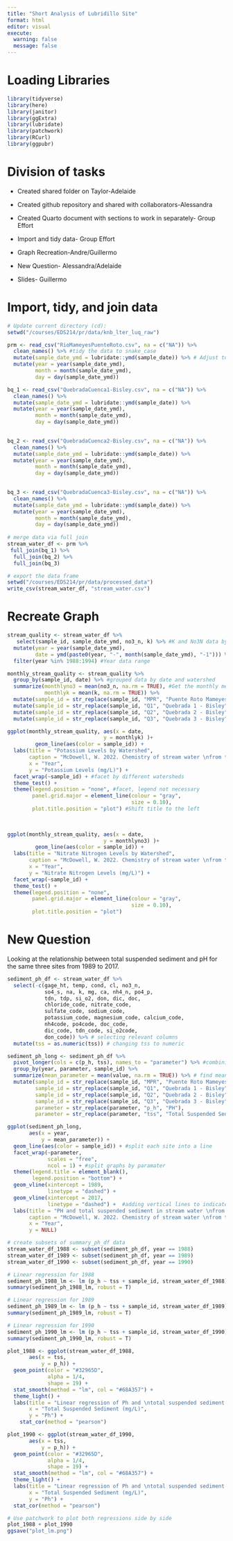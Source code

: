 ```yaml
---
title: "Short Analysis of Lubridillo Site"
format: html
editor: visual
execute:
  warning: false
  message: false
---
```


# Loading Libraries

```r
library(tidyverse)
library(here)
library(janitor)
library(ggExtra)
library(lubridate)
library(patchwork)
library(RCurl)
library(ggpubr)
```

# Division of tasks

-   Created shared folder on Taylor-Adelaide

-   Created github repository and shared with collaborators-Alessandra

-   Created Quarto document with sections to work in separately- Group Effort

-   Import and tidy data- Group Effort

-   Graph Recreation-Andre/Guillermo

-   New Question- Alessandra/Adelaide

-   Slides- Guillermo

# Import, tidy, and join data

```r

# Update current directory (cd):
setwd("/courses/EDS214/pr/data/knb_lter_luq_raw")

prm <- read_csv("RioMameyesPuenteRoto.csv", na = c("NA")) %>%   
  clean_names() %>% #tidy the data to snake_case
  mutate(sample_date_ymd = lubridate::ymd(sample_date)) %>% # Adjust to ymd format
  mutate(year = year(sample_date_ymd), 
         month = month(sample_date_ymd),
         day = day(sample_date_ymd))

bq_1 <- read_csv("QuebradaCuenca1-Bisley.csv", na = c("NA")) %>%
  clean_names() %>%
  mutate(sample_date_ymd = lubridate::ymd(sample_date)) %>%
  mutate(year = year(sample_date_ymd),
         month = month(sample_date_ymd),
         day = day(sample_date_ymd))

  
bq_2 <- read_csv("QuebradaCuenca2-Bisley.csv", na = c("NA")) %>%
  clean_names() %>%
  mutate(sample_date_ymd = lubridate::ymd(sample_date)) %>%
  mutate(year = year(sample_date_ymd),
         month = month(sample_date_ymd),
         day = day(sample_date_ymd))

  
bq_3 <- read_csv("QuebradaCuenca3-Bisley.csv", na = c("NA")) %>%
  clean_names() %>%
  mutate(sample_date_ymd = lubridate::ymd(sample_date)) %>%
  mutate(year = year(sample_date_ymd),
         month = month(sample_date_ymd),
         day = day(sample_date_ymd))
  
# merge data via full join 
stream_water_df <- prm %>% 
 full_join(bq_1) %>% 
  full_join(bq_2) %>%
  full_join(bq_3)

# export the data frame
setwd("/courses/EDS214/pr/data/processed_data")
write_csv(stream_water_df, "stream_water.csv")
```

# Recreate Graph

```r
stream_quality <- stream_water_df %>%
   select(sample_id, sample_date_ymd, no3_n, k) %>% #K and No3N data by watershed (sample_id)
  mutate(year = year(sample_date_ymd),
         date = ymd(paste0(year, "-", month(sample_date_ymd), "-1"))) %>%
  filter(year %in% 1988:1994) #Year data range

monthly_stream_quality <- stream_quality %>%
  group_by(sample_id, date) %>% #grouped data by date and watershed
  summarize(monthlyno3 = mean(no3_n, na.rm = TRUE), #Get the monthly mean
            monthlyk = mean(k, na.rm = TRUE)) %>%
  mutate(sample_id = str_replace(sample_id, "MPR", "Puente Roto Mameyes")) %>%
  mutate(sample_id = str_replace(sample_id, "Q1", "Quebrada 1 - Bisley")) %>%
  mutate(sample_id = str_replace(sample_id, "Q2", "Quebrada 2 - Bisley")) %>%
  mutate(sample_id = str_replace(sample_id, "Q3", "Quebrada 3 - Bisley"))
```

```r
ggplot(monthly_stream_quality, aes(x = date,
                               y = monthlyk) )+
         geom_line(aes(color = sample_id)) +
  labs(title = "Potassium Levels by Watershed",
       caption = "McDowell, W. 2022. Chemistry of stream water \nfrom the Luquillo Mountains ver 4923058. Environmental Data Initiative.\nhttps://doi.org/10.6073/pasta/1dd1a59a7e6fbe95fdf8736477d81b83",
       x = "Year",
       y = "Potassium Levels (mg/L)") +
  facet_wrap(~sample_id) + #facet by different watersheds
  theme_test() + 
  theme(legend.position = "none", #facet, legend not necessary
        panel.grid.major = element_line(colour = "gray",
                                        size = 0.10),
        plot.title.position = "plot") #Shift title to the left
  
 
```

```r
ggplot(monthly_stream_quality, aes(x = date,
                               y = monthlyno3) )+
         geom_line(aes(color = sample_id)) +
  labs(title = "Nitrate Nitrogen Levels by Watershed",
       caption = "McDowell, W. 2022. Chemistry of stream water \nfrom the Luquillo Mountains ver 4923058. Environmental Data Initiative.\nhttps://doi.org/10.6073/pasta/1dd1a59a7e6fbe95fdf8736477d81b83",
       x = "Year",
       y = "Nitrate Nitrogen Levels (mg/L)") +
  facet_wrap(~sample_id) +
  theme_test() +
  theme(legend.position = "none",
        panel.grid.major = element_line(colour = "gray",
                                        size = 0.10),
        plot.title.position = "plot")
```

# 

# New Question

Looking at the relationship between total suspended sediment and pH for the same three sites from 1989 to 2017.

```r
sediment_ph_df <- stream_water_df %>%
  select(-c(gage_ht, temp, cond, cl, no3_n,
            so4_s, na, k, mg, ca, nh4_n, po4_p,
            tdn, tdp, si_o2, don, dic, doc,
            chloride_code, nitrate_code, 
            sulfate_code, sodium_code, 
            potassium_code, magnesium_code, calcium_code,
            nh4code, po4code, doc_code,
            dic_code, tdn_code, si_o2code,
            don_code)) %>% # selecting relevant columns
  mutate(tss = as.numeric(tss)) # changing tss to numeric

sediment_ph_long <- sediment_ph_df %>%
  pivot_longer(cols = c(p_h, tss), names_to = "parameter") %>% #combining p_h and tss into one column
  group_by(year, parameter, sample_id) %>% 
  summarize(mean_parameter = mean(value, na.rm = TRUE)) %>% # find mean of tss and ph by year
  mutate(sample_id = str_replace(sample_id, "MPR", "Puente Roto Mameyes"),
         sample_id = str_replace(sample_id, "Q1", "Quebrada 1 - Bisley"),
         sample_id = str_replace(sample_id, "Q2", "Quebrada 2 - Bisley"),
         sample_id = str_replace(sample_id, "Q3", "Quebrada 3 - Bisley"),
         parameter = str_replace(parameter, "p_h", "PH"),
         parameter = str_replace(parameter, "tss", "Total Suspended Sediment (mg/L)")) # relabeling sites and parameters
```

```r
ggplot(sediment_ph_long,
       aes(x = year,
           y = mean_parameter)) +
  geom_line(aes(color = sample_id)) + #split each site into a line
  facet_wrap(~parameter,
             scales = "free",
             ncol = 1) + #split graphs by paramater
  theme(legend.title = element_blank(),
        legend.position = "bottom") +
  geom_vline(xintercept = 1989, 
             linetype = "dashed") + 
  geom_vline(xintercept = 2017, 
             linetype = "dashed") +  #adding vertical lines to indicate hurricanes
  labs(title = "PH and total suspended sediment in stream water \nfrom the Luquillo Mountains",
       caption = "McDowell, W. 2022. Chemistry of stream water \nfrom the Luquillo Mountains ver 4923058. Environmental Data Initiative.\nhttps://doi.org/10.6073/pasta/1dd1a59a7e6fbe95fdf8736477d81b83",
       x = "Year",
       y = NULL)
```

```r
# create subsets of summary_ph_df data
stream_water_df_1988 <- subset(sediment_ph_df, year == 1988)
stream_water_df_1989 <- subset(sediment_ph_df, year == 1989)
stream_water_df_1990 <- subset(sediment_ph_df, year == 1990)
```

```r
# Linear regression for 1988
sediment_ph_1988_lm <- lm (p_h ~ tss + sample_id, stream_water_df_1988)
summary(sediment_ph_1988_lm, robust = T)

# Linear regression for 1989
sediment_ph_1989_lm <- lm (p_h ~ tss + sample_id, stream_water_df_1989)
summary(sediment_ph_1989_lm, robust = T)

# Linear regression for 1990
sediment_ph_1990_lm <- lm (p_h ~ tss + sample_id, stream_water_df_1990)
summary(sediment_ph_1990_lm, robust = T)
```

```r
plot_1988 <- ggplot(stream_water_df_1988,
       aes(x = tss,
           y = p_h)) + 
  geom_point(color = "#32965D",
             alpha = 1/4,
             shape = 19) +
  stat_smooth(method = "lm", col = "#68A357") +
  theme_light() +
  labs(title = "Linear regression of Ph and \ntotal suspended sediment \nfrom the Luquillo Mountains \nin 1988",
       x = "Total Suspended Sediment (mg/L)",
       y = "Ph") +
    stat_cor(method = "pearson")
```

```r
plot_1990 <- ggplot(stream_water_df_1990,
       aes(x = tss,
           y = p_h)) + 
  geom_point(color = "#32965D",
             alpha = 1/4,
             shape = 19) +
  stat_smooth(method = "lm", col = "#68A357") +
  theme_light() +
  labs(title = "Linear regression of Ph and \ntotal suspended sediment \nfrom the Luquillo Mountains \nin 1990",
       x = "Total Suspended Sediment (mg/L)",
       y = "Ph") +
  stat_cor(method = "pearson")
```

```r
# Use patchwork to plot both regressions side by side
plot_1988 + plot_1990
ggsave("plot_lm.png")
```
